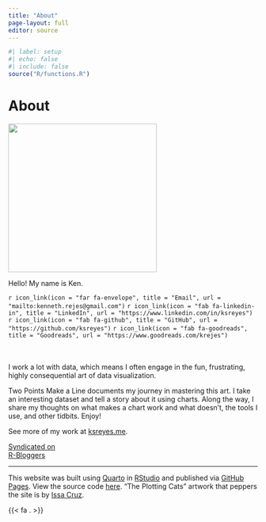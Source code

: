 ```yaml
---
title: "About"
page-layout: full
editor: source
---
```


```r
#| label: setup
#| echo: false
#| include: false
source("R/functions.R")
```

<div class="subpage">

<h1 class="subpage-header">About</h1>

<img src="images/logo-round-1.png" class="subpage-img" width="300" height="300/"/>

<p class="subpage-header-2">Hello! My name is Ken.</p>

<p class="subpage-text" style="margin: 0 0 3rem 0">`r icon_link(icon = "far fa-envelope", title = "Email", url = "mailto:kenneth.rejes@gmail.com")` `r icon_link(icon = "fab fa-linkedin-in", title = "LinkedIn", url = "https://www.linkedin.com/in/ksreyes")` `r icon_link(icon = "fab fa-github", title = "GitHub", url = "https://github.com/ksreyes")` `r icon_link(icon = "fab fa-goodreads", title = "Goodreads", url = "https://www.goodreads.com/krejes")`</p>

<p class="subpage-text">I work a lot with data, which means I often engage in the fun, frustrating, highly consequential art of data visualization.</p>

<p class="subpage-text">[Two Points Make a Line]{.subpage-inline} documents my journey in mastering this art. I take an interesting dataset and tell a story about it using charts. Along the way, I share my thoughts on what makes a chart work and what doesn't, the tools I use, and other tidbits. Enjoy!</p>

<p class="subpage-text">See more of my work at [[ksreyes.me](https://ksreyes.me)]{.subpage-inline}.</p>

<a href="https://www.r-bloggers.com/" target="_blank">
<div class="rblogger">Syndicated on<br>R-Bloggers</div>
</a>

<hr>

<p class="subpage-note">This website was built using [Quarto](https://quarto.org/) in [RStudio](https://posit.co/) and published via [GitHub Pages](https://pages.github.com/). View the source code [here](https://github.com/ksreyes/twopoints). "The Plotting Cats" artwork that peppers the site is by [Issa Cruz](https://www.instagram.com/issadalawatatlo_/).</p>

<p style="margin: 0">{{< fa . >}}</p>

</div>